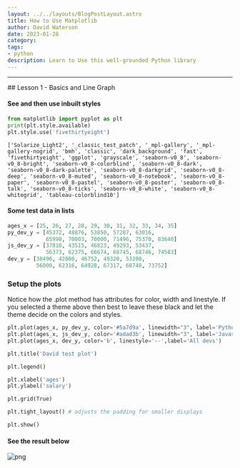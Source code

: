 ```yaml
---
layout: ../../layouts/BlogPostLayout.astro
title: How to Use Matplotlib
author: David Waterson
date: 2023-01-28
category: 
tags:
- python
description: Learn to Use this well-grounded Python library  
---
```

<hr/>
## Lesson 1 - Basics and Line Graph

#### See and then use inbuilt styles


```python
from matplotlib import pyplot as plt
print(plt.style.available)
plt.style.use('fivethirtyeight')
```
    ['Solarize_Light2', '_classic_test_patch', '_mpl-gallery', '_mpl-gallery-nogrid', 'bmh', 'classic', 'dark_background', 'fast', 'fivethirtyeight', 'ggplot', 'grayscale', 'seaborn-v0_8', 'seaborn-v0_8-bright', 'seaborn-v0_8-colorblind', 'seaborn-v0_8-dark', 'seaborn-v0_8-dark-palette', 'seaborn-v0_8-darkgrid', 'seaborn-v0_8-deep', 'seaborn-v0_8-muted', 'seaborn-v0_8-notebook', 'seaborn-v0_8-paper', 'seaborn-v0_8-pastel', 'seaborn-v0_8-poster', 'seaborn-v0_8-talk', 'seaborn-v0_8-ticks', 'seaborn-v0_8-white', 'seaborn-v0_8-whitegrid', 'tableau-colorblind10']


#### Some test data in lists

```python
ages_x = [25, 26, 27, 28, 29, 30, 31, 32, 33, 34, 35]
py_dev_y = [45372, 48876, 53850, 57287, 63016,
            65998, 70003, 70000, 71496, 75370, 83640]
js_dev_y = [37810, 43515, 46823, 49293, 53437,
            56373, 62375, 66674, 68745, 68746, 74583]
dev_y = [38496, 42000, 46752, 49320, 53200,
         56000, 62316, 64928, 67317, 68748, 73752]
```

### Setup the plots

Notice how the .plot method has attributes for color, width and linestyle. If you selected a theme above then best to leave these black and let the theme decide on the colors and styles.

```python
plt.plot(ages_x, py_dev_y, color='#5a7d9a', linewidth="3", label='Python devs')
plt.plot(ages_x, js_dev_y, color='#adad3b', linewidth="3", label='Javascript')
plt.plot(ages_x, dev_y, color='b', linestyle='--',label='All devs')

plt.title('David test plot')

plt.legend()

plt.xlabel('ages')
plt.ylabel('salary')

plt.grid(True)

plt.tight_layout() # adjusts the padding for smaller displays

plt.show()
```
#### See the result below    
![png](/public/py_matplotlib01.png)
    



